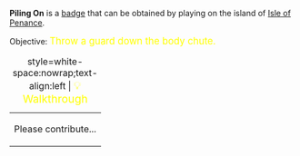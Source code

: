 '''Piling On''' is a [[Badges|badge]] that can be obtained by playing on the island of [[Isle of Penance]].

Objective: <big style="color:yellow">Throw a guard down the body chute.</big>

{| class="mw-collapsible mw-collapsed"
|+ style=white-space:nowrap;text-align:left | <big style="color:yellow">💡 Walkthrough</big>
|-
| Please contribute...
|}
